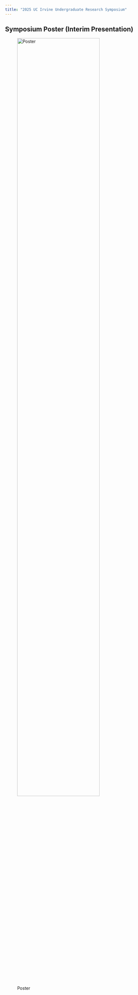 ```yaml
---
title: "2025 UC Irvine Undergraduate Research Symposium"
---
```


## Symposium Poster (Interim Presentation)

![Poster](UROP.png){fig-align="center" width="80%"}